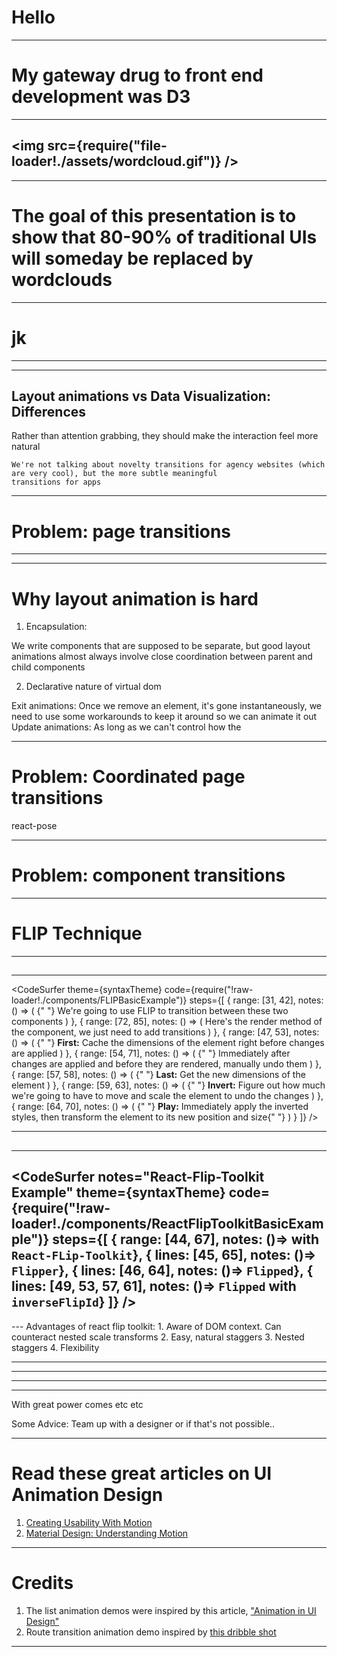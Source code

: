 


<Head>
  <title>Presentation Title</title>
</Head>

# Hello

---

# My gateway drug to front end development was D3

---

## <img src={require("file-loader!./assets/wordcloud.gif")} />

---

# The goal of this presentation is to show that 80-90% of traditional UIs will someday be replaced by wordclouds

---

# jk

---

<Translator
  firstMsg="This talk is going to change the way you do front end development, and, quite possibly, your life"
  secondMsg="If you're interested in UI animation, you will, I hope, find this talk to be at least mildly informative (but I won't be offended if not)"
/>

---

## Layout animations vs Data Visualization: Differences

Rather than attention grabbing, they should make the interaction feel more natural

```notes
We're not talking about novelty transitions for agency websites (which are very cool), but the more subtle meaningful
transitions for apps
```

---

# Problem: page transitions

---

---

# Why layout animation is hard

1. Encapsulation:

We write components that are supposed to be separate, but good layout animations almost always involve close coordination between parent and child components

2. Declarative nature of virtual dom

Exit animations: Once we remove an element, it's gone instantaneously, we need to use some workarounds to keep it around so we can animate it out
Update animations: As long as we can't control how the

---

# Problem: Coordinated page transitions

react-pose

---

# Problem: component transitions

---

# FLIP Technique

---

## <FLIPBasicExample noAnimation />

---

<CodeSurfer
  theme={syntaxTheme}
  code={require("!raw-loader!./components/FLIPBasicExample")}
  steps={[
    {
      range: [31, 42],
      notes: () => (
        <span>
          {" "}
          We're going to use FLIP to transition between these two components
        </span>
      )
    },
    {
      range: [72, 85],
      notes: () => (
        <span>
          Here's the render method of the component, we just need to add transitions
        </span>
      )
    },
    {
      range: [47, 53],
      notes: () => (
        <span>
          {" "}
          <b>First:</b> Cache the dimensions of the element right before changes
          are applied
        </span>
      )
    },
    {
      range: [54, 71],
      notes: () => (
        <span>
          {" "}
          Immediately after changes are applied and before they are rendered,
          manually undo them
        </span>
      )
    },
    {
      range: [57, 58],
      notes: () => (
        <span>
          {" "}
          <b>Last:</b> Get the new dimensions of the element
        </span>
      )
    },
    {
      range: [59, 63],
      notes: () => (
        <span>
          {" "}
          <b>Invert:</b> Figure out how much we're going to have to move and scale
          the element to undo the changes
        </span>
      )
    },
    {
      range: [64, 70],
      notes: () => (
        <span>
          {" "}
          <b>Play:</b> Immediately apply the inverted styles, then transform the
          element to its new position and size{" "}
        </span>
      )
    }
  ]}
/>

---

## <FLIPBasicExample />

---

<CodeSurfer
  notes="React-Flip-Toolkit Example"
  theme={syntaxTheme}
  code={require("!raw-loader!./components/ReactFlipToolkitBasicExample")}
  steps={[
    { range: [44, 67], notes: ()=> <span>with <code>React-FLip-Toolkit</code></span>},
    { lines: [45, 65], notes: ()=> <span><code>Flipper</code></span>},
    { lines: [46, 64], notes: ()=> <span><code>Flipped</code></span>},
    { lines: [49, 53,  57, 61], notes: ()=> <span> <code>Flipped</code> with <code>inverseFlipId</code></span>}
  ]}
/>
---
<ReactFlipToolkitBasicExample />
---
Advantages of react flip toolkit:
1. Aware of DOM context. Can counteract nested scale transforms
2. Easy, natural staggers
3. Nested staggers
4. Flexibility

---

<StripeMenu noAnimation />

---

<StripeMenu />

---

<AnimatedListNoAnimation />

---

<AnimatedList />

With great power comes etc etc

Some Advice:
Team up with a designer
or if that's not possible..

---

# Read these great articles on UI Animation Design

1. [Creating Usability With Motion](https://medium.com/ux-in-motion/creating-usability-with-motion-the-ux-in-motion-manifesto-a87a4584ddc)
2. [Material Design: Understanding Motion](https://material.io/design/motion/)

---

# Credits

1. The list animation demos were inspired by this article, ["Animation in UI Design"](https://uxplanet.org/animation-in-ui-design-from-concept-to-reality-85c49907b19d)
2. Route transition animation demo inspired by [this dribble shot](https://dribbble.com/shots/1733691-Animated-User-Profile-Widget-Ui-Webterial)

---
